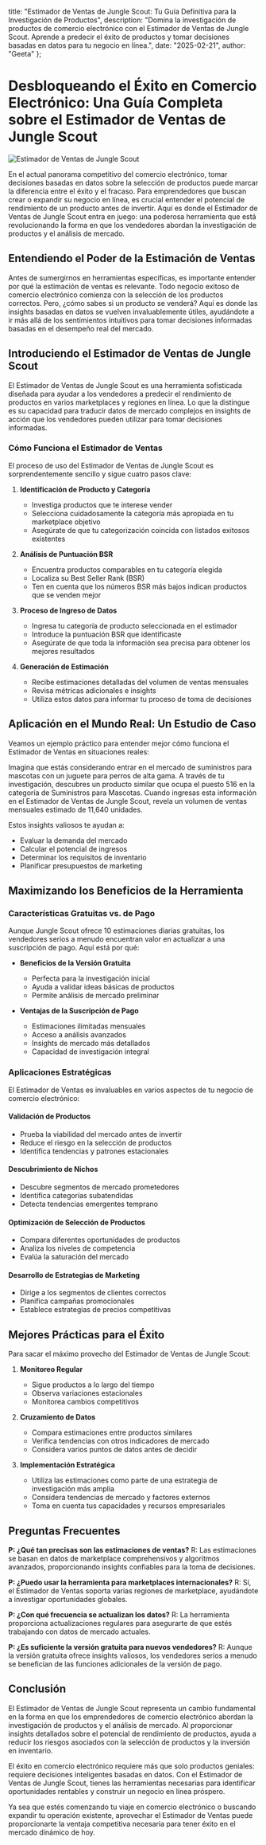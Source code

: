  title: "Estimador de Ventas de Jungle Scout: Tu Guía Definitiva para la Investigación de Productos",
 description: "Domina la investigación de productos de comercio electrónico con el Estimador de Ventas de Jungle Scout. Aprende a predecir el éxito de productos y tomar decisiones basadas en datos para tu negocio en línea.",
 date: "2025-02-21",
 author: "Geeta"
};

# Desbloqueando el Éxito en Comercio Electrónico: Una Guía Completa sobre el Estimador de Ventas de Jungle Scout

![Estimador de Ventas de Jungle Scout](/images/blog/jungle-scout-sales-estimator.jpeg)

En el actual panorama competitivo del comercio electrónico, tomar decisiones basadas en datos sobre la selección de productos puede marcar la diferencia entre el éxito y el fracaso. Para emprendedores que buscan crear o expandir su negocio en línea, es crucial entender el potencial de rendimiento de un producto antes de invertir. Aquí es donde el Estimador de Ventas de Jungle Scout entra en juego: una poderosa herramienta que está revolucionando la forma en que los vendedores abordan la investigación de productos y el análisis de mercado.

## Entendiendo el Poder de la Estimación de Ventas

Antes de sumergirnos en herramientas específicas, es importante entender por qué la estimación de ventas es relevante. Todo negocio exitoso de comercio electrónico comienza con la selección de los productos correctos. Pero, ¿cómo sabes si un producto se venderá? Aquí es donde las insights basadas en datos se vuelven invaluablemente útiles, ayudándote a ir más allá de los sentimientos intuitivos para tomar decisiones informadas basadas en el desempeño real del mercado.

## Introduciendo el Estimador de Ventas de Jungle Scout

El Estimador de Ventas de Jungle Scout es una herramienta sofisticada diseñada para ayudar a los vendedores a predecir el rendimiento de productos en varios marketplaces y regiones en línea. Lo que la distingue es su capacidad para traducir datos de mercado complejos en insights de acción que los vendedores pueden utilizar para tomar decisiones informadas.

### Cómo Funciona el Estimador de Ventas

El proceso de uso del Estimador de Ventas de Jungle Scout es sorprendentemente sencillo y sigue cuatro pasos clave:

1. **Identificación de Producto y Categoría**
   - Investiga productos que te interese vender
   - Selecciona cuidadosamente la categoría más apropiada en tu marketplace objetivo
   - Asegúrate de que tu categorización coincida con listados exitosos existentes

2. **Análisis de Puntuación BSR**
   - Encuentra productos comparables en tu categoría elegida
   - Localiza su Best Seller Rank (BSR)
   - Ten en cuenta que los números BSR más bajos indican productos que se venden mejor

3. **Proceso de Ingreso de Datos**
   - Ingresa tu categoría de producto seleccionada en el estimador
   - Introduce la puntuación BSR que identificaste
   - Asegúrate de que toda la información sea precisa para obtener los mejores resultados

4. **Generación de Estimación**
   - Recibe estimaciones detalladas del volumen de ventas mensuales
   - Revisa métricas adicionales e insights
   - Utiliza estos datos para informar tu proceso de toma de decisiones

## Aplicación en el Mundo Real: Un Estudio de Caso

Veamos un ejemplo práctico para entender mejor cómo funciona el Estimador de Ventas en situaciones reales:

Imagina que estás considerando entrar en el mercado de suministros para mascotas con un juguete para perros de alta gama. A través de tu investigación, descubres un producto similar que ocupa el puesto 516 en la categoría de Suministros para Mascotas. Cuando ingresas esta información en el Estimador de Ventas de Jungle Scout, revela un volumen de ventas mensuales estimado de 11,640 unidades.

Estos insights valiosos te ayudan a:
- Evaluar la demanda del mercado
- Calcular el potencial de ingresos
- Determinar los requisitos de inventario
- Planificar presupuestos de marketing

## Maximizando los Beneficios de la Herramienta

### Características Gratuitas vs. de Pago

Aunque Jungle Scout ofrece 10 estimaciones diarias gratuitas, los vendedores serios a menudo encuentran valor en actualizar a una suscripción de pago. Aquí está por qué:

- **Beneficios de la Versión Gratuita**
  - Perfecta para la investigación inicial
  - Ayuda a validar ideas básicas de productos
  - Permite análisis de mercado preliminar

- **Ventajas de la Suscripción de Pago**
  - Estimaciones ilimitadas mensuales
  - Acceso a análisis avanzados
  - Insights de mercado más detallados
  - Capacidad de investigación integral

### Aplicaciones Estratégicas

El Estimador de Ventas es invaluables en varios aspectos de tu negocio de comercio electrónico:

#### Validación de Productos
- Prueba la viabilidad del mercado antes de invertir
- Reduce el riesgo en la selección de productos
- Identifica tendencias y patrones estacionales

#### Descubrimiento de Nichos
- Descubre segmentos de mercado prometedores
- Identifica categorías subatendidas
- Detecta tendencias emergentes temprano

#### Optimización de Selección de Productos
- Compara diferentes oportunidades de productos
- Analiza los niveles de competencia
- Evalúa la saturación del mercado

#### Desarrollo de Estrategias de Marketing
- Dirige a los segmentos de clientes correctos
- Planifica campañas promocionales
- Establece estrategias de precios competitivas

## Mejores Prácticas para el Éxito

Para sacar el máximo provecho del Estimador de Ventas de Jungle Scout:

1. **Monitoreo Regular**
   - Sigue productos a lo largo del tiempo
   - Observa variaciones estacionales
   - Monitorea cambios competitivos

2. **Cruzamiento de Datos**
   - Compara estimaciones entre productos similares
   - Verifica tendencias con otros indicadores de mercado
   - Considera varios puntos de datos antes de decidir

3. **Implementación Estratégica**
   - Utiliza las estimaciones como parte de una estrategia de investigación más amplia
   - Considera tendencias de mercado y factores externos
   - Toma en cuenta tus capacidades y recursos empresariales

## Preguntas Frecuentes

**P: ¿Qué tan precisas son las estimaciones de ventas?**
R: Las estimaciones se basan en datos de marketplace comprehensivos y algoritmos avanzados, proporcionando insights confiables para la toma de decisiones.

**P: ¿Puedo usar la herramienta para marketplaces internacionales?**
R: Sí, el Estimador de Ventas soporta varias regiones de marketplace, ayudándote a investigar oportunidades globales.

**P: ¿Con qué frecuencia se actualizan los datos?**
R: La herramienta proporciona actualizaciones regulares para asegurarte de que estés trabajando con datos de mercado actuales.

**P: ¿Es suficiente la versión gratuita para nuevos vendedores?**
R: Aunque la versión gratuita ofrece insights valiosos, los vendedores serios a menudo se benefician de las funciones adicionales de la versión de pago.

## Conclusión

El Estimador de Ventas de Jungle Scout representa un cambio fundamental en la forma en que los emprendedores de comercio electrónico abordan la investigación de productos y el análisis de mercado. Al proporcionar insights detallados sobre el potencial de rendimiento de productos, ayuda a reducir los riesgos asociados con la selección de productos y la inversión en inventario.

El éxito en comercio electrónico requiere más que solo productos geniales: requiere decisiones inteligentes basadas en datos. Con el Estimador de Ventas de Jungle Scout, tienes las herramientas necesarias para identificar oportunidades rentables y construir un negocio en línea próspero.

Ya sea que estés comenzando tu viaje en comercio electrónico o buscando expandir tu operación existente, aprovechar el Estimador de Ventas puede proporcionarte la ventaja competitiva necesaria para tener éxito en el mercado dinámico de hoy.